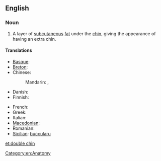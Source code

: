 ==English==

===Noun===
{{en-noun|sg=[[double]] [[chin]]}}

# A layer of [[subcutaneous]] [[fat]] under the [[chin]], giving the appearance of having an extra chin.

====Translations====
{{trans-top|a layer of fat under the chin}}
* [[Basque]]: {{t-|eu|kokozpeko|xs=Basque}}
* [[Breton]]: {{t|br|adelgezh|f}}
* Chinese:
*: Mandarin: {{t-|cmn|雙下巴|sc=Hani}}, {{t-|cmn|双下巴|tr=shuāngxiàba|sc=Hani}}
* Danish: {{t|da|dobbelthage|c}}
* Finnish: {{t-|fi|kaksoisleuka}}
{{trans-mid}}
* French: {{t|fr|double menton|m}}
* Greek: {{t|el|διπλοσάγονο|n|tr=diploságono|sc=Grek}}
* Italian: {{t-|it|doppio mento}}
* [[Macedonian]]: {{t|mk|подбрадок|m|tr=pódbradok}}
* Romanian: {{t-|ro|gușă}}
* [[Sicilian]]: [[buccularu]] {{m}}
{{trans-bottom}}
[[Category:en:Anatomy]]

[[et:double chin]]